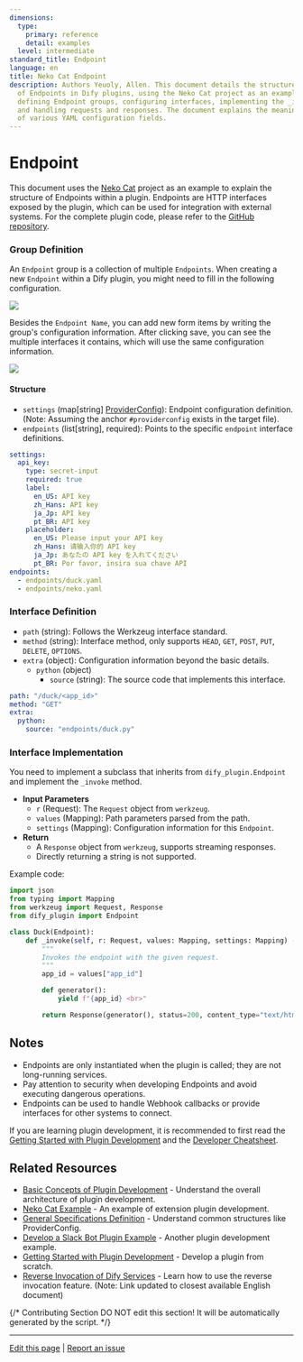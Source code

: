 ```yaml
---
dimensions:
  type:
    primary: reference
    detail: examples
  level: intermediate
standard_title: Endpoint
language: en
title: Neko Cat Endpoint
description: Authors Yeuoly, Allen. This document details the structure and implementation
  of Endpoints in Dify plugins, using the Neko Cat project as an example. It covers
  defining Endpoint groups, configuring interfaces, implementing the _invoke method,
  and handling requests and responses. The document explains the meaning and usage
  of various YAML configuration fields.
---
```


# Endpoint

This document uses the [Neko Cat](/plugin-dev-en/9231-extension-plugin.mdx) project as an example to explain the structure of Endpoints within a plugin. Endpoints are HTTP interfaces exposed by the plugin, which can be used for integration with external systems. For the complete plugin code, please refer to the [GitHub repository](https://github.com/langgenius/dify-plugin-sdks/tree/main/python/examples/neko).

### Group Definition

An `Endpoint` group is a collection of multiple `Endpoints`. When creating a new `Endpoint` within a Dify plugin, you might need to fill in the following configuration.

![](https://assets-docs.dify.ai/2024/11/763dbf86e4319591415dc5a1b6948ccb.png)

Besides the `Endpoint Name`, you can add new form items by writing the group's configuration information. After clicking save, you can see the multiple interfaces it contains, which will use the same configuration information.

![](https://assets-docs.dify.ai/2024/11/b778b7093b7df0dc80a476c65ddcbe58.png)

#### **Structure**

*   `settings` (map[string] [ProviderConfig](/plugin-dev-en/0411-general-specifications.mdx#providerconfig)): Endpoint configuration definition. (Note: Assuming the anchor `#providerconfig` exists in the target file).
*   `endpoints` (list[string], required): Points to the specific `endpoint` interface definitions.

```yaml
settings:
  api_key:
    type: secret-input
    required: true
    label:
      en_US: API key
      zh_Hans: API key
      ja_Jp: API key
      pt_BR: API key
    placeholder:
      en_US: Please input your API key
      zh_Hans: 请输入你的 API key
      ja_Jp: あなたの API key を入れてください
      pt_BR: Por favor, insira sua chave API
endpoints:
  - endpoints/duck.yaml
  - endpoints/neko.yaml
```

### Interface Definition

*   `path` (string): Follows the Werkzeug interface standard.
*   `method` (string): Interface method, only supports `HEAD`, `GET`, `POST`, `PUT`, `DELETE`, `OPTIONS`.
*   `extra` (object): Configuration information beyond the basic details.
    *   `python` (object)
        *   `source` (string): The source code that implements this interface.

```yaml
path: "/duck/<app_id>"
method: "GET"
extra:
  python:
    source: "endpoints/duck.py"
```

### Interface Implementation

You need to implement a subclass that inherits from `dify_plugin.Endpoint` and implement the `_invoke` method.

*   **Input Parameters**
    *   `r` (Request): The `Request` object from `werkzeug`.
    *   `values` (Mapping): Path parameters parsed from the path.
    *   `settings` (Mapping): Configuration information for this `Endpoint`.
*   **Return**
    *   A `Response` object from `werkzeug`, supports streaming responses.
    *   Directly returning a string is not supported.

Example code:

```python
import json
from typing import Mapping
from werkzeug import Request, Response
from dify_plugin import Endpoint

class Duck(Endpoint):
    def _invoke(self, r: Request, values: Mapping, settings: Mapping) -> Response:
        """
        Invokes the endpoint with the given request.
        """
        app_id = values["app_id"]

        def generator():
            yield f"{app_id} <br>"

        return Response(generator(), status=200, content_type="text/html")
```

## Notes

*   Endpoints are only instantiated when the plugin is called; they are not long-running services.
*   Pay attention to security when developing Endpoints and avoid executing dangerous operations.
*   Endpoints can be used to handle Webhook callbacks or provide interfaces for other systems to connect.

If you are learning plugin development, it is recommended to first read the [Getting Started with Plugin Development](/plugin-dev-en/0211-getting-started-dify-tool.mdx) and the [Developer Cheatsheet](/plugin-dev-en/0131-cheatsheet.mdx).

## Related Resources

*   [Basic Concepts of Plugin Development](/plugin-dev-en/0111-getting-started-dify-plugin.mdx) - Understand the overall architecture of plugin development.
*   [Neko Cat Example](/plugin-dev-en/9231-extension-plugin.mdx) - An example of extension plugin development.
*   [General Specifications Definition](/plugin-dev-en/0411-general-specifications.mdx) - Understand common structures like ProviderConfig.
*   [Develop a Slack Bot Plugin Example](/plugin-dev-en/0432-develop-a-slack-bot-plugin.mdx) - Another plugin development example.
*   [Getting Started with Plugin Development](/plugin-dev-en/0211-getting-started-dify-tool.mdx) - Develop a plugin from scratch.
*   [Reverse Invocation of Dify Services](/plugin-dev-en/9241-reverse-invocation-app.mdx) - Learn how to use the reverse invocation feature. (Note: Link updated to closest available English document)

{/*
Contributing Section
DO NOT edit this section!
It will be automatically generated by the script.
*/}

---

[Edit this page](https://github.com/langgenius/dify-docs/edit/main/plugin-dev-en/0432-endpoint.mdx) | [Report an issue](https://github.com/langgenius/dify-docs/issues/new?title=Documentation%20Issue%3A%20endpo&body=%23%23%20Issue%20Description%0A%3C%21--%20Please%20briefly%20describe%20the%20issue%20you%20found%20--%3E%0A%0A%23%23%20Page%20Link%0Ahttps%3A%2F%2Fgithub.com%2Flanggenius%2Fdify-docs%2Fblob%2Fmain%2Fplugin-dev-en%2F0432-endpoint.mdx%0A%0A%23%23%20Suggested%20Changes%0A%3C%21--%20If%20you%20have%20specific%20suggestions%20for%20changes%2C%20please%20describe%20them%20here%20--%3E%0A%0A%3C%21--%20Thank%20you%20for%20helping%20improve%20our%20documentation%21%20--%3E)

